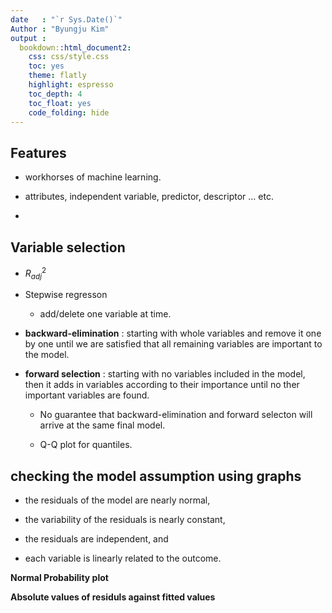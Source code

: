 ```yaml
---
date   : "`r Sys.Date()`"
Author : "Byungju Kim"
output : 
  bookdown::html_document2: 
    css: css/style.css
    toc: yes
    theme: flatly
    highlight: espresso
    toc_depth: 4
    toc_float: yes
    code_folding: hide
---
```


## Features

* workhorses of machine learning.

* attributes, independent variable, predictor, descriptor ... etc.

*


## Variable selection

* $R^2_{adj}$

* Stepwise regresson

  * add/delete one variable at time.

* **backward-elimination** : starting with whole variables and remove it one by one until we are satisfied that all remaining variables are important to the model.

* **forward selection** : starting with no variables included in the model, then it adds in variables according to their importance until no ther important variables are found.

  * No guarantee that backward-elimination and forward selecton will arrive at the same final model.
  
  * Q-Q plot for quantiles.
  
## checking the model assumption using graphs

  * the residuals of the model are nearly normal,
  
  * the variability of the residuals is nearly constant,
  
  * the residuals are independent, and
  
  * each variable is linearly related to the outcome.
  
**Normal Probability plot**

**Absolute values of residuls against fitted values**
  
  